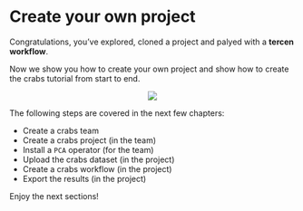 # Create your own project

Congratulations, you've explored, cloned a project and palyed with a __tercen workflow__.

Now we show you how to create your own project and show how to create the crabs tutorial from start to end.

<center><img src="images/create_project_crab.png"></center>

The following steps are covered in the next few chapters:

* Create a crabs team
* Create a crabs project (in the team)
* Install a `PCA` operator (for the team)
* Upload the crabs dataset (in the project)
* Create a crabs workflow (in the project)
* Export the results (in the project)

Enjoy the next sections!